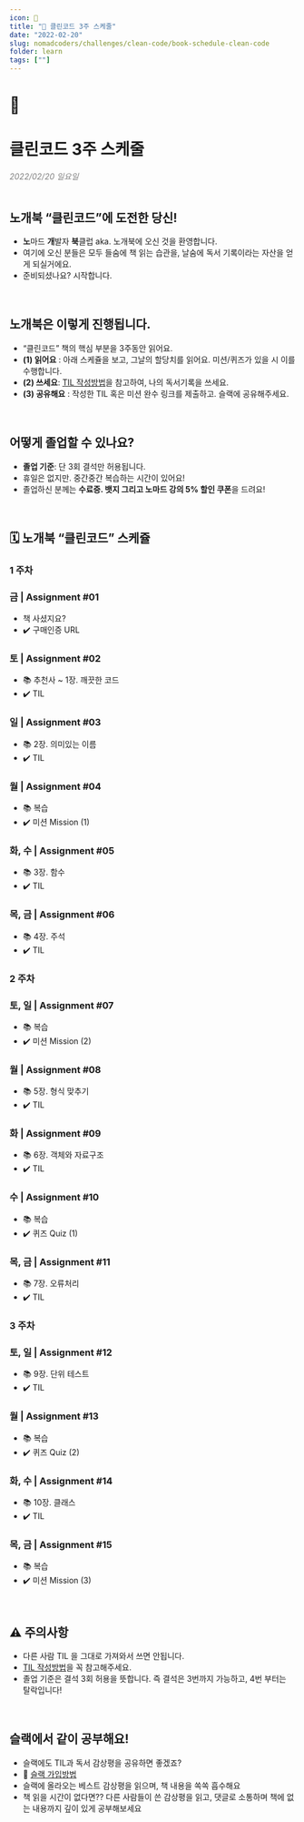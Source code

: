 ```yaml
---
icon: 📖
title: "📖 클린코드 3주 스케줄"
date: "2022-02-20"
slug: nomadcoders/challenges/clean-code/book-schedule-clean-code
folder: learn
tags: [""]
---
```


# 📖
# 클린코드 3주 스케줄

<div style="color:gray; font-style:italic;">2022/02/20 일요일</div>

<br />

## 노개북 “클린코드”에 도전한 당신!

- **노**마드 **개**발자 **북**클럽 aka. 노개북에 오신 것을 환영합니다.
- 여기에 오신 분들은 모두 들숨에 책 읽는 습관을, 날숨에 독서 기록이라는 자산을 얻게 되실거에요.
- 준비되셨나요? 시작합니다.

<br />

## 노개북은 이렇게 진행됩니다.

- “클린코드” 책의 핵심 부분을 3주동안 읽어요.
- **(1) 읽어요** : 아래 스케쥴을 보고, 그날의 할당치를 읽어요. 미션/퀴즈가 있을 시 이를 수행합니다.
- **(2) 쓰세요**: [TIL 작성방법](/nomadcoders/challenges/clean-code/book-til)을 참고하여, 나의 독서기록을 쓰세요.
- **(3) 공유해요** : 작성한 TIL 혹은 미션 완수 링크를 제출하고. 슬랙에 공유해주세요.

<br />

## 어떻게 졸업할 수 있나요?

- **졸업 기준**: 단 3회 결석만 허용됩니다.
- 휴일은 없지만. 중간중간 복습하는 시간이 있어요!
- 졸업하신 분께는 **수료증. 뱃지 그리고 노마드 강의 5% 할인 쿠폰**을 드려요!

<br />

## 🗓 노개북 “클린코드” 스케쥴

### 1 주차

### 금 | Assignment #01

- 책 사셨지요?
- ✔️ 구매인증 URL

### 토 | Assignment #02

- 📚 추천사 ~ 1장. 깨끗한 코드
- ✔️ TIL

### 일 | Assignment #03

- 📚 2장. 의미있는 이름
- ✔️ TIL

### 월 | Assignment #04

- 📚 복습
- ✔️ 미션 Mission (1)

### 화, 수 | Assignment #05

- 📚 3장. 함수
- ✔️ TIL

### 목, 금 | Assignment #06

- 📚 4장. 주석
- ✔️ TIL

### 2 주차

### 토, 일 | Assignment #07

- 📚 복습
- ✔️ 미션 Mission (2)

### 월 | Assignment #08

- 📚 5장. 형식 맞추기
- ✔️ TIL

### 화 | Assignment #09

- 📚 6장. 객체와 자료구조
- ✔️ TIL

### 수 | Assignment #10

- 📚 복습
- ✔️ 퀴즈 Quiz (1)

### 목, 금 | Assignment #11

- 📚 7장. 오류처리
- ✔️ TIL

### 3 주차

### 토, 일 | Assignment #12

- 📚 9장. 단위 테스트
- ✔️ TIL

### 월 | Assignment #13

- 📚 복습
- ✔️ 퀴즈 Quiz (2)

### 화, 수 | Assignment #14

- 📚 10장. 클래스
- ✔️ TIL

### 목, 금 | Assignment #15

- 📚 복습
- ✔️ 미션 Mission (3)

<br />

## ⚠️ 주의사항

- 다른 사람 TIL 을 그대로 가져와서 쓰면 안됩니다.
- [TIL 작성방법](/nomadcoders/challenges/clean-code/book-til)을 꼭 참고해주세요.
- 졸업 기준은 결석 3회 허용을 뜻합니다. 즉 결석은 3번까지 가능하고, 4번 부터는 탈락입니다!

<br />

## 슬랙에서 같이 공부해요!

- 슬랙에도 TIL과 독서 감상평을 공유하면 좋겠죠?
- 🎈 [슬랙 가입방법](https://nomadcoders.co/faq/community/slack)
- 슬랙에 올라오는 베스트 감상평을 읽으며, 책 내용을 쏙쏙 흡수해요
- 책 읽을 시간이 없다면?? 다른 사람들이 쓴 감상평을 읽고, 댓글로 소통하며 책에 없는 내용까지 깊이 있게 공부해보세요
